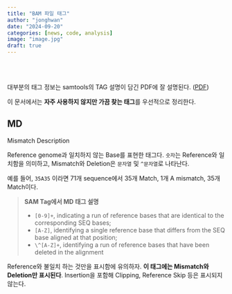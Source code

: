 ```yaml
---
title: "BAM 파일 태그"
author: "jonghwan"
date: "2024-09-20"
categories: [news, code, analysis]
image: "image.jpg"
draft: true
---
```


<br><br>

대부분의 태그 정보는 samtools의 TAG 설명이 담긴 PDF에 잘 설명된다. ([PDF](https://samtools.github.io/hts-specs/SAMtags.pdf))

이 문서에서는 **자주 사용하지 않지만 가끔 찾는 태그**를  우선적으로 정리한다.

## MD {.unnumbered}

Mismatch Description

Reference genome과 일치하지 않는 Base를 표현한 태그다. `숫자`는 Reference와 일치함을 의미하고, Mismatch와 Deletion은 `문자열` 및 `^문자열`로 나타난다.

예를 들어, `35A35` 이라면 71개 sequence에서 35개 Match, 1개 A mismatch, 35개 Match이다.

> **SAM Tag에서 MD 태그 설명**
> 
> - `[0-9]+`, indicating a run of reference bases that are identical to the corresponding SEQ bases;
> - `[A-Z]`, identifying a single reference base that differs from the SEQ base aligned at that position;
> - `\^[A-Z]+`, identifying a run of reference bases that have been deleted in the alignment

::: {.callout-warning}
Reference와 불일치 하는 것만을 표시함에 유의하자. **이 태그에는 Mismatch와 Deletion만 표시된다**. Insertion을 포함해 Clipping, Reference Skip 등은 표시되지 않는다.
:::

